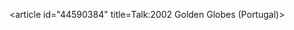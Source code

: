 <article id="44590384" title=Talk:2002 Golden Globes (Portugal)>
	<talkpage id="44590384" title="Talk:2002 Golden Globes (Portugal)">
{{WikiProject Portugal|class=stub|importance=low}}
	</talkpage>
</article>